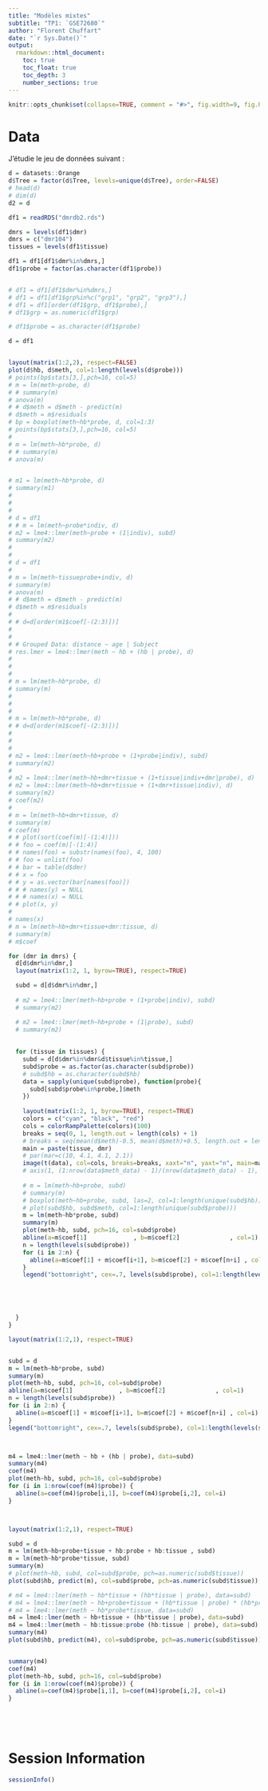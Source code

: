 ```yaml
---
title: "Modèles mixtes"
subtitle: "TP1: `GSE72680`"
author: "Florent Chuffart"
date: "`r Sys.Date()`"
output: 
  rmarkdown::html_document:
    toc: true
    toc_float: true
    toc_depth: 3
    number_sections: true
---
```



```r
knitr::opts_chunk$set(collapse=TRUE, comment = "#>", fig.width=9, fig.height=6, eval=TRUE, echo=TRUE, results="verbatim", warning=FALSE)
```
# Data

J’étudie le jeu de données suivant : 

```r
d = datasets::Orange
d$Tree = factor(d$Tree, levels=unique(d$Tree), order=FALSE)
# head(d)
# dim(d)
d2 = d

df1 = readRDS("dmrdb2.rds")

dmrs = levels(df1$dmr) 
dmrs = c("dmr104")
tissues = levels(df1$tissue) 

df1 = df1[df1$dmr%in%dmrs,]
df1$probe = factor(as.character(df1$probe))


# df1 = df1[df1$dmr%in%dmrs,]
# df1 = df1[df1$grp%in%c("grp1", "grp2", "grp3"),]
# df1 = df1[order(df1$grp, df1$probe),]
# df1$grp = as.numeric(df1$grp)

# df1$probe = as.character(df1$probe)

d = df1


layout(matrix(1:2,2), respect=FALSE)
plot(d$hb, d$meth, col=1:length(levels(d$probe)))
# points(bp$stats[3,],pch=16, col=5)
# m = lm(meth~probe, d)
# # summary(m)
# anova(m)
# # d$meth = d$meth - predict(m)
# d$meth = m$residuals
# bp = boxplot(meth~hb*probe, d, col=1:3)
# points(bp$stats[3,],pch=16, col=5)
#
# m = lm(meth~hb*probe, d)
# # summary(m)
# anova(m)


# m1 = lm(meth~hb*probe, d)
# summary(m1)
#
#
#
# d = df1
# # m = lm(meth~probe*indiv, d)
# m2 = lme4::lmer(meth~probe + (1|indiv), subd)
# summary(m2)
#
#
# d = df1
#
# m = lm(meth~tissueprobe+indiv, d)
# summary(m)
# anova(m)
# # d$meth = d$meth - predict(m)
# d$meth = m$residuals
#
# # d=d[order(m1$coef[-(2:3)])]
#
#
# # Grouped Data: distance ~ age | Subject
# res.lmer = lme4::lmer(meth ~ hb + (hb | probe), d)
#
#
#
# m = lm(meth~hb*probe, d)
# summary(m)
#
#
#
# m = lm(meth~hb*probe, d)
# # d=d[order(m1$coef[-(2:3)])]
#
#
#
# m2 = lme4::lmer(meth~hb+probe + (1+probe|indiv), subd)
# summary(m2)
#
# m2 = lme4::lmer(meth~hb+dmr+tissue + (1+tissue|indiv+dmr|probe), d)
# m2 = lme4::lmer(meth~hb+dmr+tissue + (1+dmr+tissue|indiv), d)
# summary(m2)
# coef(m2)
#
# m = lm(meth~hb+dmr+tissue, d)
# summary(m)
# coef(m)
# # plot(sort(coef(m)[-(1:4)]))
# # foo = coef(m)[-(1:4)]
# # names(foo) = substr(names(foo), 4, 100)
# # foo = unlist(foo)
# # bar = table(d$dmr)
# # x = foo
# # y = as.vector(bar[names(foo)])
# # # names(y) = NULL
# # # names(x) = NULL
# # plot(x, y)
#
# names(x)
# m = lm(meth~hb+dmr+tissue+dmr:tissue, d)
# summary(m)
# m$coef

```
```r


for (dmr in dmrs) { 
  d[d$dmr%in%dmr,]
  layout(matrix(1:2, 1, byrow=TRUE), respect=TRUE)

  subd = d[d$dmr%in%dmr,]
  
  # m2 = lme4::lmer(meth~hb+probe + (1+probe|indiv), subd)
  # summary(m2)

  # m2 = lme4::lmer(meth~hb+probe + (1|probe), subd)
  # summary(m2)
  
  
  for (tissue in tissues) { 
    subd = d[d$dmr%in%dmr&d$tissue%in%tissue,]
    subd$probe = as.factor(as.character(subd$probe))
    # subd$hb = as.character(subd$hb)
    data = sapply(unique(subd$probe), function(probe){
      subd[subd$probe%in%probe,]$meth
    })
    
    layout(matrix(1:2, 1, byrow=TRUE), respect=TRUE)
    colors = c("cyan", "black", "red")
    cols = colorRampPalette(colors)(100)
    breaks = seq(0, 1, length.out = length(cols) + 1) 
    # breaks = seq(mean(d$meth)-0.5, mean(d$meth)+0.5, length.out = length(cols) + 1)
    main = paste(tissue, dmr)
    # par(mar=c(10, 4.1, 4.1, 2.1))
    image(t(data), col=cols, breaks=breaks, xaxt="n", yaxt="n", main=main)
    # axis(1, (1:nrow(data$meth_data) - 1)/(nrow(data$meth_data) - 1), rownames(data$meth_data), las = 2)
        
    # m = lm(meth~hb+probe, subd)
    # summary(m)
    # boxplot(meth~hb+probe, subd, las=2, col=1:length(unique(subd$hb)), main=main)
    # plot(subd$hb, subd$meth, col=1:length(unique(subd$probe)))
    m = lm(meth~hb*probe, subd)
    summary(m)
    plot(meth~hb, subd, pch=16, col=subd$probe)
    abline(a=m$coef[1]             , b=m$coef[2]              , col=1)
    n = length(levels(subd$probe))
    for (i in 2:n) {
      abline(a=m$coef[1] + m$coef[i+1], b=m$coef[2] + m$coef[n+i] , col=i)
    }
    legend("bottomright", cex=.7, levels(subd$probe), col=1:length(levels(subd$probe)), pch=16)




    
  }  
}


```
```r
layout(matrix(1:2,1), respect=TRUE)


subd = d
m = lm(meth~hb*probe, subd)
summary(m)
plot(meth~hb, subd, pch=16, col=subd$probe)
abline(a=m$coef[1]             , b=m$coef[2]              , col=1)
n = length(levels(subd$probe))
for (i in 2:n) {
  abline(a=m$coef[1] + m$coef[i+1], b=m$coef[2] + m$coef[n+i] , col=i)
}
legend("bottomright", cex=.7, levels(subd$probe), col=1:length(levels(subd$probe)), pch=16)



m4 = lme4::lmer(meth ~ hb + (hb | probe), data=subd)
summary(m4)
coef(m4)
plot(meth~hb, subd, pch=16, col=subd$probe)
for (i in 1:nrow(coef(m4)$probe)) {
  abline(a=coef(m4)$probe[i,1], b=coef(m4)$probe[i,2], col=i)  
}



layout(matrix(1:2,1), respect=TRUE)

subd = d
m = lm(meth~hb+probe+tissue + hb:probe + hb:tissue , subd)
m = lm(meth~hb*probe*tissue, subd)
summary(m)
# plot(meth~hb, subd, col=subd$probe, pch=as.numeric(subd$tissue))
plot(subd$hb, predict(m), col=subd$probe, pch=as.numeric(subd$tissue))

# m4 = lme4::lmer(meth ~ hb*tissue + (hb*tissue | probe), data=subd)
# m4 = lme4::lmer(meth ~ hb+probe+tissue + (hb*tissue | probe) * (hb*probe | tissue), data=subd)
# m4 = lme4::lmer(meth ~ hb*probe*tissue, data=subd)
m4 = lme4::lmer(meth ~ hb+tissue + (hb*tissue | probe), data=subd)
m4 = lme4::lmer(meth ~ hb:tissue:probe (hb:tissue | probe), data=subd)
summary(m4)
plot(subd$hb, predict(m4), col=subd$probe, pch=as.numeric(subd$tissue))


summary(m4)
coef(m4)
plot(meth~hb, subd, pch=16, col=subd$probe)
for (i in 1:nrow(coef(m4)$probe)) {
  abline(a=coef(m4)$probe[i,1], b=coef(m4)$probe[i,2], col=i)  
}






```




# Session Information

```r
sessionInfo()
```

